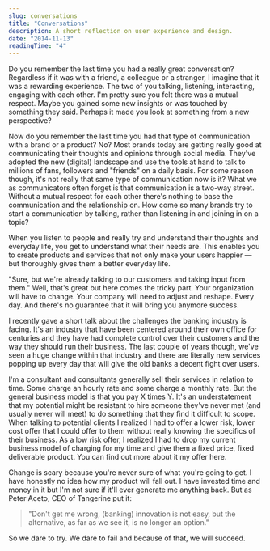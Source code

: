 ```yaml
---
slug: conversations
title: "Conversations"
description: A short reflection on user experience and design.
date: "2014-11-13"
readingTime: "4"
---
```


Do you remember the last time you had a really great conversation? Regardless if it was with a friend, a colleague or a stranger, I imagine that it was a rewarding experience. The two of you talking, listening, interacting, engaging with each other. I'm pretty sure you felt there was a mutual respect. Maybe you gained some new insights or was touched by something they said. Perhaps it made you look at something from a new perspective?

Now do you remember the last time you had that type of communication with a brand or a product? No? Most brands today are getting really good at communicating their thoughts and opinions through social media. They've adopted the new (digital) landscape and use the tools at hand to talk to millions of fans, followers and "friends" on a daily basis. For some reason though, it's not really that same type of communication now is it? What we as communicators often forget is that communication is a two-way street. Without a mutual respect for each other there's nothing to base the communication and the relationship on. How come so many brands try to start a communication by talking, rather than listening in and joining in on a topic?

When you listen to people and really try and understand their thoughts and everyday life, you get to understand what their needs are. This enables you to create products and services that not only make your users happier — but thoroughly gives them a better everyday life.

"Sure, but we're already talking to our customers and taking input from them." Well, that's great but here comes the tricky part. Your organization will have to change. Your company will need to adjust and reshape. Every day. And there's no guarantee that it will bring you anymore success.

I recently gave a short talk about the challenges the banking industry is facing. It's an industry that have been centered around their own office for centuries and they have had complete control over their customers and the way they should run their business. The last couple of years though, we've seen a huge change within that industry and there are literally new services popping up every day that will give the old banks a decent fight over users.

I'm a consultant and consultants generally sell their services in relation to time. Some charge an hourly rate and some charge a monthly rate. But the general business model is that you pay X times Y. It's an understatement that my potential might be resistant to hire someone they've never met (and usually never will meet) to do something that they find it difficult to scope. When talking to potential clients I realized I had to offer a lower risk, lower cost offer that I could offer to them without really knowing the specifics of their business. As a low risk offer, I realized I had to drop my current business model of charging for my time and give them a fixed price, fixed deliverable product. You can find out more about it my offer here.

Change is scary because you're never sure of what you're going to get. I have honestly no idea how my product will fall out. I have invested time and money in it but I'm not sure if it'll ever generate me anything back. But as Peter Aceto, CEO of Tangerine put it:

> "Don't get me wrong, (banking) innovation is not easy, but the alternative, as far as we see it, is no longer an option."

So we dare to try. We dare to fail and because of that, we will succeed.
